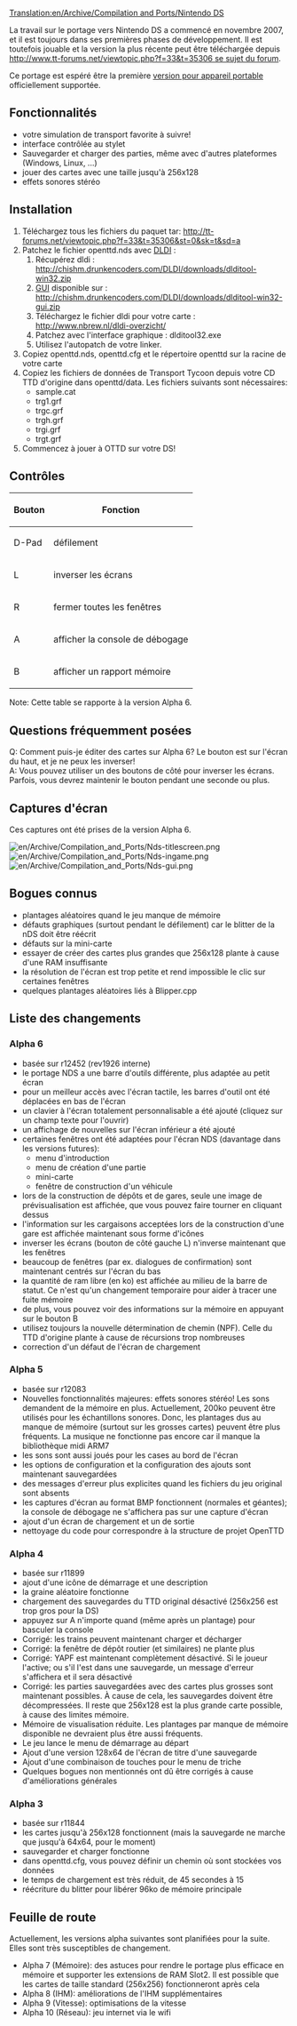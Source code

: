 [[Translation:en/Archive/Compilation and Ports/Nintendo DS]]

{{fr/Archive/Compilation and Ports/Table des matières droite}}
La travail sur le portage vers Nintendo DS a commencé en novembre 2007, et il est toujours dans ses premières phases de développement. Il est toutefois jouable et la version la plus récente peut être téléchargée depuis [[http://www.tt-forums.net/viewtopic.php?f=33&t=35306 se sujet du forum]].

Ce portage est espéré être la première [[fr/Archive/Compilation and Ports/Version pour appareil portable|version pour appareil portable]] officiellement supportée.


== Fonctionnalités ==

* votre simulation de transport favorite à suivre!
* interface contrôlée au stylet
* Sauvegarder et charger des parties, même avec d'autres plateformes (Windows, Linux, ...)
* jouer des cartes avec une taille jusqu'à 256x128
* effets sonores stéréo

== Installation ==
# Téléchargez tous les fichiers du paquet tar: http://tt-forums.net/viewtopic.php?f=33&t=35306&st=0&sk=t&sd=a
# Patchez le fichier openttd.nds avec [http://www.dev-fr.org/wiki/nds/doku.php?id=dldi DLDI] :
## Récupérez dldi : http://chishm.drunkencoders.com/DLDI/downloads/dlditool-win32.zip 
## [http://fr.wikipedia.org/wiki/Interface_graphique GUI] disponible sur : http://chishm.drunkencoders.com/DLDI/downloads/dlditool-win32-gui.zip
## Téléchargez le fichier dldi pour votre carte : http://www.nbrew.nl/dldi-overzicht/
## Patchez avec l'interface graphique : dlditool32.exe
## Utilisez l'autopatch de votre linker.
# Copiez openttd.nds, openttd.cfg et le répertoire openttd sur la racine de votre carte
# Copiez les fichiers de données de Transport Tycoon depuis votre CD TTD d'origine dans openttd/data. Les fichiers suivants sont nécessaires:
#* sample.cat
#* trg1.grf
#* trgc.grf
#* trgh.grf
#* trgi.grf
#* trgt.grf
# Commencez à jouer à OTTD sur votre DS!

== Contrôles ==

{|
!Bouton!!Fonction
|-
|D-Pad||défilement
|-
|L||inverser les écrans
|-
|R||fermer toutes les fenêtres
|-
|A||afficher la console de débogage
|-
|B||afficher un rapport mémoire
|}

Note: Cette table se rapporte à la version Alpha 6.

== Questions fréquemment posées ==
Q: Comment puis-je éditer des cartes sur Alpha 6? Le bouton est sur l'écran du haut, et je ne peux les inverser! <br/>
A: Vous pouvez utiliser un des boutons de côté pour inverser les écrans. Parfois, vous devrez maintenir le bouton pendant une seconde ou plus.

== Captures d'écran ==
Ces captures ont été prises de la version Alpha 6.

[[File:en/Archive/Compilation and Ports/Nds-titlescreen.png]] [[File:en/Archive/Compilation and Ports/Nds-ingame.png]] [[File:en/Archive/Compilation and Ports/Nds-gui.png]]

== Bogues connus ==

* plantages aléatoires quand le jeu manque de mémoire
* défauts graphiques (surtout pendant le défilement) car le blitter de la nDS doit être réécrit
* défauts sur la mini-carte
* essayer de créer des cartes plus grandes que 256x128 plante à cause d'une RAM insuffisante
* la résolution de l'écran est trop petite et rend impossible le clic sur certaines fenêtres
* quelques plantages aléatoires liés à Blipper.cpp

== Liste des changements ==

=== Alpha 6 ===

* basée sur r12452 (rev1926 interne)
* le portage NDS a une barre d'outils différente, plus adaptée au petit écran
* pour un meilleur accès avec l'écran tactile, les barres d'outil ont été déplacées en bas de l'écran
* un clavier à l'écran totalement personnalisable a été ajouté (cliquez sur un champ texte pour l'ouvrir)
* un affichage de nouvelles sur l'écran inférieur a été ajouté
* certaines fenêtres ont été adaptées pour l'écran NDS (davantage dans les versions futures):
** menu d'introduction
** menu de création d'une partie
** mini-carte
** fenêtre de construction d'un véhicule
* lors de la construction de dépôts et de gares, seule une image de prévisualisation est affichée, que vous pouvez faire tourner en cliquant dessus
* l'information sur les cargaisons acceptées lors de la construction d'une gare est affichée maintenant sous forme d'icônes
* inverser les écrans (bouton de côté gauche L) n'inverse maintenant que les fenêtres
* beaucoup de fenêtres (par ex. dialogues de confirmation) sont maintenant centrés sur l'écran du bas
* la quantité de ram libre (en ko) est affichée au milieu de la barre de statut. Ce n'est qu'un changement temporaire pour aider à tracer une fuite mémoire
* de plus, vous pouvez voir des informations sur la mémoire en appuyant sur le bouton B
* utilisez toujours la nouvelle détermination de chemin (NPF). Celle du TTD d'origine plante à cause de récursions trop nombreuses
* correction d'un défaut de l'écran de chargement

=== Alpha 5 ===
* basée sur r12083
* Nouvelles fonctionnalités majeures: effets sonores stéréo! Les sons demandent de la mémoire en plus. Actuellement, 200ko peuvent être utilisés pour les échantillons sonores. Donc, les plantages dus au manque de mémoire (surtout sur les grosses cartes) peuvent être plus fréquents. La musique ne fonctionne pas encore car il manque la bibliothèque midi ARM7
* les sons sont aussi joués pour les cases au bord de l'écran
* les options de configuration et la configuration des ajouts sont maintenant sauvegardées
* des messages d'erreur plus explicites quand les fichiers du jeu original sont absents
* les captures d'écran au format BMP fonctionnent (normales et géantes); la console de débogage ne s'affichera pas sur une capture d'écran
* ajout d'un écran de chargement et un de sortie
* nettoyage du code pour correspondre à la structure de projet OpenTTD

=== Alpha 4 ===
* basée sur r11899
* ajout d'une icône de démarrage et une description
* la graine aléatoire fonctionne
* chargement des sauvegardes du TTD original désactivé (256x256 est trop gros pour la DS)
* appuyez sur A n'importe quand (même après un plantage) pour basculer la console
* Corrigé: les trains peuvent maintenant charger et décharger
* Corrigé: la fenêtre de dépôt routier (et similaires) ne plante plus
* Corrigé: YAPF est maintenant complètement désactivé. Si le joueur l'active; ou s'il l'est dans une sauvegarde, un message d'erreur s'affichera et il sera désactivé
* Corrigé: les parties sauvegardées avec des cartes plus grosses sont maintenant possibles. À cause de cela, les sauvegardes doivent être décompressées. Il reste que 256x128 est la plus grande carte possible, à cause des limites mémoire.
* Mémoire de visualisation réduite. Les plantages par manque de mémoire disponible ne devraient plus être aussi fréquents.
* Le jeu lance le menu de démarrage au départ
* Ajout d'une version 128x64 de l'écran de titre d'une sauvegarde
* Ajout d'une combinaison de touches pour le menu de triche
* Quelques bogues non mentionnés ont dû être corrigés à cause d'améliorations générales

=== Alpha 3 ===
* basée sur r11844
* les cartes jusqu'à 256x128 fonctionnent (mais la sauvegarde ne marche que jusqu'à 64x64, pour le moment)
* sauvegarder et charger fonctionne
* dans openttd.cfg, vous pouvez définir un chemin où sont stockées vos données
* le temps de chargement est très réduit, de 45 secondes à 15
* réécriture du blitter pour libérer 96ko de mémoire principale

== Feuille de route ==
Actuellement, les versions alpha suivantes sont planifiées pour la suite. Elles sont très susceptibles de changement.
* Alpha 7 (Mémoire): des astuces pour rendre le portage plus efficace en mémoire et supporter les extensions de RAM Slot2. Il est possible que les cartes de taille standard (256x256) fonctionneront après cela
* Alpha 8 (IHM): améliorations de l'IHM supplémentaires
* Alpha 9 (Vitesse): optimisations de la vitesse
* Alpha 10 (Réseau): jeu internet via le wifi